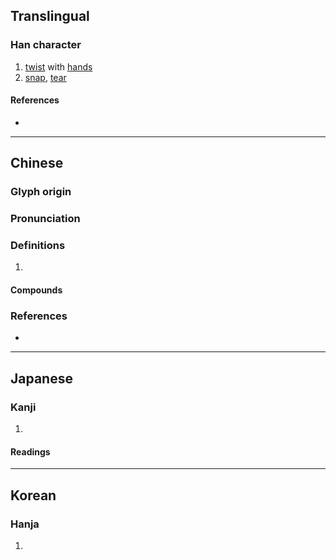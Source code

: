 {{character info/new}}
==Translingual==

===Han character===
{{Han char|rn=64|rad=手|as=08|asj=07|sn=11|snj=10|four=53034|canj=QHSK,QISK,XQHSK|ids=⿰扌戾 (GHT), ⿰扌戻 (J)}}

# [[twist]] with [[hand]]s
# [[snap]], [[tear]]

====References====
* {{Han ref|kx=0434.360|dkj=12192|dj=0784.170|hdz=31907.040|uh=6369|ud=25449|bh=B1CA|bd=45514}}

----

==Chinese==
{{zh-forms}}

===Glyph origin===
{{Han etym}}

===Pronunciation===
{{zh-pron
|m=liè
|c=lit6,lai6,leoi6
|h=pfs=lit
|mn=le̍h
|mc=y
|oc=y
|cat=
}}

===Definitions===
{{zh-hanzi}}

# {{rfdef|zh}}

====Compounds====
{{zh-der|關捩子|轉捩點|捩橫折曲}}

===References===
* {{R:yue:mfccd}}

----

==Japanese==

===Kanji===
{{ja-kanji|grade=|rs=手08}}

# {{rfdef|ja|sort=手08}}

====Readings====
{{ja-readings
|goon=らい, れち
|kanon=れい, れつ
|kun=ねじ-る, ねじ-れる, もじ-る, よじ-る}}

----

==Korean==

===Hanja===
{{ko-hanja|hangeul=[[렬]]>[[열]]|eumhun=|rv=ryeol>yeol|mr=ryŏl>yŏl|y=lyel>yel}}

# {{rfdef|ko|sort=手08}}